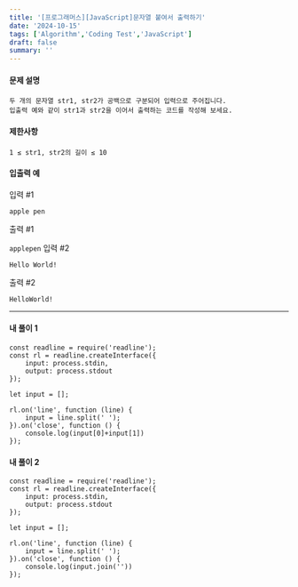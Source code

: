 ```yaml
---
title: '[프로그래머스][JavaScript]문자열 붙여서 출력하기'
date: '2024-10-15'
tags: ['Algorithm','Coding Test','JavaScript']
draft: false
summary: ''
---
```

#### 문제 설명
    두 개의 문자열 str1, str2가 공백으로 구분되어 입력으로 주어집니다.
    입출력 예와 같이 str1과 str2을 이어서 출력하는 코드를 작성해 보세요.
#### 제한사항
    1 ≤ str1, str2의 길이 ≤ 10
#### 입출력 예
입력 #1

```apple pen```

출력 #1

```applepen```
입력 #2

```Hello World!```

출력 #2

```HelloWorld!```

---
#### 내 풀이 1
````
const readline = require('readline');
const rl = readline.createInterface({
    input: process.stdin,
    output: process.stdout
});

let input = [];

rl.on('line', function (line) {
    input = line.split(' ');
}).on('close', function () {
    console.log(input[0]+input[1])
});
````
#### 내 풀이 2
````
const readline = require('readline');
const rl = readline.createInterface({
    input: process.stdin,
    output: process.stdout
});

let input = [];

rl.on('line', function (line) {
    input = line.split(' ');
}).on('close', function () {
    console.log(input.join(''))
});
````